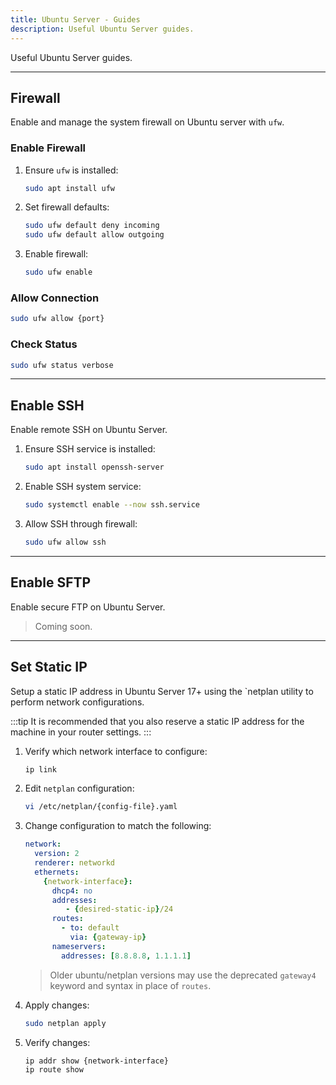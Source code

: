 ```yaml
---
title: Ubuntu Server - Guides
description: Useful Ubuntu Server guides.
---
```


Useful Ubuntu Server guides.

---

## Firewall

Enable and manage the system firewall on Ubuntu server with `ufw`.

### Enable Firewall

1. Ensure `ufw` is installed:

   ```bash
   sudo apt install ufw
   ```

1. Set firewall defaults:

   ```bash
   sudo ufw default deny incoming
   sudo ufw default allow outgoing
   ```

1. Enable firewall:

   ```bash
   sudo ufw enable
   ```

### Allow Connection

```bash
sudo ufw allow {port}
```

### Check Status

```bash
sudo ufw status verbose
```

---

## Enable SSH

Enable remote SSH on Ubuntu Server.

1. Ensure SSH service is installed:

   ```bash
   sudo apt install openssh-server
   ```

1. Enable SSH system service:

   ```bash
   sudo systemctl enable --now ssh.service
   ```

1. Allow SSH through firewall:

   ```bash
   sudo ufw allow ssh
   ```

---

## Enable SFTP

Enable secure FTP on Ubuntu Server.

> Coming soon.

---

## Set Static IP

Setup a static IP address in Ubuntu Server 17+ using the `netplan utility to perform network configurations.

:::tip
It is recommended that you also reserve a static IP address for the machine in your router settings.
:::

1. Verify which network interface to configure:

   ```bash
   ip link
   ```

1. Edit `netplan` configuration:

   ```bash
   vi /etc/netplan/{config-file}.yaml
   ```

1. Change configuration to match the following:

   ```yaml
   network:
     version: 2
     renderer: networkd
     ethernets:
       {network-interface}:
         dhcp4: no
         addresses:
            - {desired-static-ip}/24
         routes:
           - to: default
             via: {gateway-ip}
         nameservers:
           addresses: [8.8.8.8, 1.1.1.1]
   ```

   > Older ubuntu/netplan versions may use the deprecated `gateway4` keyword
   > and syntax in place of `routes`.

1. Apply changes:

   ```bash
   sudo netplan apply
   ```

1. Verify changes:

   ```bash
   ip addr show {network-interface}
   ip route show
   ```
